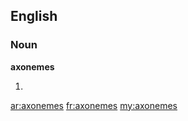 ==English==

===Noun===
'''axonemes'''

# {{plural of|[[axoneme]]}}

[[ar:axonemes]]
[[fr:axonemes]]
[[my:axonemes]]